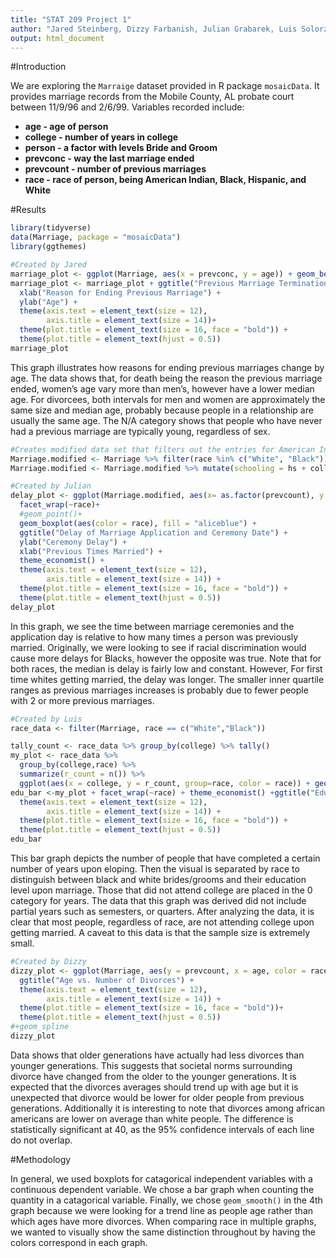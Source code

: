 ```yaml
---
title: "STAT 209 Project 1"
author: "Jared Steinberg, Dizzy Farbanish, Julian Grabarek, Luis Solorzano"
output: html_document
---
```


#Introduction

We are exploring the `Marraige` dataset provided in R package `mosaicData`. It provides marriage records from the Mobile County, AL probate court between 11/9/96 and 2/6/99.  Variables recorded include:

* **age - age of person**
* **college - number of years in college**
* **person - a factor with levels Bride and Groom**
* **prevconc - way the last marriage ended**
* **prevcount - number of previous marriages**
* **race - race of person, being American Indian, Black, Hispanic, and White**

#Results
```r
library(tidyverse)
data(Marriage, package = "mosaicData")
library(ggthemes)
```

```r
#Created by Jared
marriage_plot <- ggplot(Marriage, aes(x = prevconc, y = age)) + geom_boxplot(aes(color = person), fill = "aliceblue") + theme_economist() + scale_color_brewer(palette = "Set2")
marriage_plot <- marriage_plot + ggtitle("Previous Marriage Termination Based on Age") +
  xlab("Reason for Ending Previous Marriage") +
  ylab("Age") +
  theme(axis.text = element_text(size = 12), 
        axis.title = element_text(size = 14))+
  theme(plot.title = element_text(size = 16, face = "bold")) +
  theme(plot.title = element_text(hjust = 0.5))
marriage_plot
```

This graph illustrates how reasons for ending previous marriages change by age.  The data shows that, for death being the reason the previous marriage ended, women’s age vary more than men’s, however have a lower median age.  For divorcees, both intervals for men and women are approximately the same size and median age, probably because people in a relationship are usually the same age.  The N/A category shows that people who have never had a previous marriage are typically young, regardless of sex.





```r
#Creates modified data set that filters out the entries for American Indian and Hispanic and creates a collumn for total years in school (high school + college)
Marriage.modified <- Marriage %>% filter(race %in% c("White", "Black"))
Marriage.modified <- Marriage.modified %>% mutate(schooling = hs + college)
```


```r
#Created by Julian
delay_plot <- ggplot(Marriage.modified, aes(x= as.factor(prevcount), y = delay)) +
  facet_wrap(~race)+
  #geom_point()+
  geom_boxplot(aes(color = race), fill = "aliceblue") +
  ggtitle("Delay of Marriage Application and Ceremony Date") +
  ylab("Ceremony Delay") +
  xlab("Previous Times Married") +
  theme_economist() +
  theme(axis.text = element_text(size = 12), 
        axis.title = element_text(size = 14)) +
  theme(plot.title = element_text(size = 16, face = "bold")) +
  theme(plot.title = element_text(hjust = 0.5))
delay_plot
```

In this graph, we see the time between marriage ceremonies and the application day is relative to how many times a person was previously married. Originally, we were looking to see if racial discrimination would cause more delays for Blacks, however the opposite was true. Note that for both races, the median is delay is fairly low and constant. However, For first time whites getting married, the delay was longer. The smaller inner quartile ranges as previous marriages increases is probably due to fewer people with 2 or more previous marriages. 





```r
#Created by Luis
race_data <- filter(Marriage, race == c("White","Black"))

tally_count <- race_data %>% group_by(college) %>% tally()
my_plot <- race_data %>%
  group_by(college,race) %>%
  summarize(r_count = n()) %>%
  ggplot(aes(x = college, y = r_count, group=race, color = race)) + geom_bar(stat = "identity", fill="aliceblue")
edu_bar <-my_plot + facet_wrap(~race) + theme_economist() +ggtitle("Education When Getting Married") + ylab("Number of People") + xlab("Years of College")+
  theme(axis.text = element_text(size = 12), 
        axis.title = element_text(size = 14)) +
  theme(plot.title = element_text(size = 16, face = "bold")) +
  theme(plot.title = element_text(hjust = 0.5))
edu_bar
```

This bar graph depicts the number of people that have completed a certain number of years upon eloping. Then the visual is separated by race to distinguish between black and white brides/grooms and their education level upon marriage. Those that did not attend college are placed in the 0 category for years. The data that this graph was derived did not include partial years such as semesters, or quarters. After analyzing the data, it is clear that most people, regardless of race, are not attending college upon getting married. A caveat to this data is that the sample size is extremely small.   





```r
#Created by Dizzy
dizzy_plot <- ggplot(Marriage, aes(y = prevcount, x = age, color = race)) + geom_smooth(fill = "aliceblue") + theme_economist() + ylab("Previous Divorces") + xlab("Age of Participant") +
  ggtitle("Age vs. Number of Divorces") +
  theme(axis.text = element_text(size = 12), 
        axis.title = element_text(size = 14)) +
  theme(plot.title = element_text(size = 16, face = "bold"))+
  theme(plot.title = element_text(hjust = 0.5))
#+geom_spline
dizzy_plot
```

Data shows that older generations have actually had less divorces than younger generations. This suggests that societal norms surrounding divorce have changed from the older to the younger generations. It is expected that the divorces averages should trend up with age but it is unexpected that divorce would be lower for older people from previous generations. Additionally it is interesting to note that divorces among african americans are lower on average than white people. The difference is statistically significant at 40, as the 95% confidence intervals of each line do not overlap.


#Methodology

In general, we used boxplots for catagorical independent variables with a continuous dependent variable. We chose a bar graph when counting the quantity in a catagorical variable. Finally, we chose `geom_smooth()` in the 4th graph because we were looking for a trend line as people age rather than which ages have more divorces. When comparing race in multiple graphs, we wanted to visually show the same distinction throughout by having the colors correspond in each graph. 

